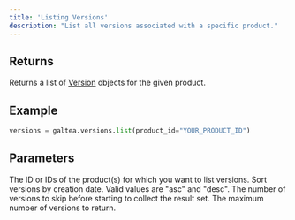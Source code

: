 ```yaml
---
title: 'Listing Versions'
description: "List all versions associated with a specific product."
---
```


## Returns
Returns a list of [Version](/concepts/product/version) objects for the given product.

## Example
```python
versions = galtea.versions.list(product_id="YOUR_PRODUCT_ID")
```

## Parameters
<ResponseField name="product_id" type="string | list[string]" required>
  The ID or IDs of the product(s) for which you want to list versions.
</ResponseField>
<ResponseField name="sortByCreatedAt" type="string" optional>
  Sort versions by creation date. Valid values are "asc" and "desc".
</ResponseField>
<ResponseField name="offset" type="int">
  The number of versions to skip before starting to collect the result set.
</ResponseField>
<ResponseField name="limit" type="int">
  The maximum number of versions to return.
</ResponseField>
